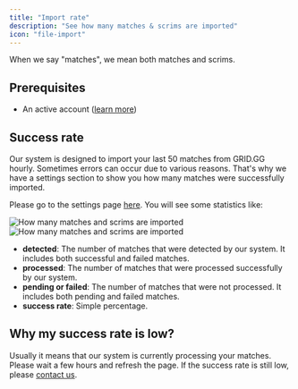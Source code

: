 ```yaml
---
title: "Import rate"
description: "See how many matches & scrims are imported"
icon: "file-import"
---
```


<Info>When we say "matches", we mean both matches and scrims.</Info>

## Prerequisites

- An active account ([learn more](/get-started/setup))

## Success rate

Our system is designed to import your last 50 matches from GRID.GG hourly. Sometimes errors can occur due to various reasons.
That's why we have a settings section to show you how many matches were successfully imported.

Please go to the settings page [here](https://qiton.app/settings). You will see some statistics like:

<Frame>
    <img
        className="block dark:hidden"
        src="./images/import-rate/statistics.png"
        alt="How many matches and scrims are imported"
    />
    <img
        className="hidden dark:block"
        src="./images/import-rate/statistics.png"
        alt="How many matches and scrims are imported"
    />
</Frame>

- **detected**: The number of matches that were detected by our system. It includes both successful and failed matches.
- **processed**: The number of matches that were processed successfully by our system.
- **pending or failed**: The number of matches that were not processed. It includes both pending and failed matches.
- **success rate**: Simple percentage.

## Why my success rate is low?

Usually it means that our system is currently processing your matches. Please wait a few hours and refresh the page.
If the success rate is still low, please [contact us](/miscellaneous/support).
